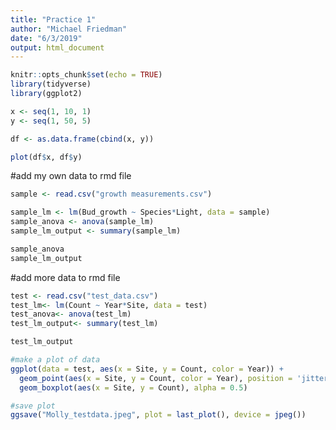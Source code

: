 ```yaml
---
title: "Practice 1"
author: "Michael Friedman"
date: "6/3/2019"
output: html_document
---
```


```r
knitr::opts_chunk$set(echo = TRUE)
library(tidyverse)
library(ggplot2)
```


```r
x <- seq(1, 10, 1)
y <- seq(1, 50, 5)

df <- as.data.frame(cbind(x, y))

plot(df$x, df$y)
```

#add my own data to rmd file
```r
sample <- read.csv("growth measurements.csv")

sample_lm <- lm(Bud_growth ~ Species*Light, data = sample)
sample_anova <- anova(sample_lm)
sample_lm_output <- summary(sample_lm)

sample_anova
sample_lm_output
```

#add more data to rmd file
```r
test <- read.csv("test_data.csv")
test_lm<- lm(Count ~ Year*Site, data = test) 
test_anova<- anova(test_lm)
test_lm_output<- summary(test_lm)

test_lm_output

#make a plot of data
ggplot(data = test, aes(x = Site, y = Count, color = Year)) +
  geom_point(aes(x = Site, y = Count, color = Year), position = 'jitter') +
  geom_boxplot(aes(x = Site, y = Count), alpha = 0.5)

#save plot
ggsave("Molly_testdata.jpeg", plot = last_plot(), device = jpeg())
```
